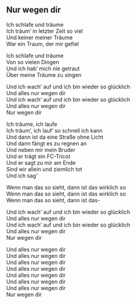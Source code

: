 ## Nur wegen dir

Ich schlafe und träume  
Ich träum' in letzter Zeit so viel  
Und keiner meiner Träume  
War ein Traum, der mir gefiel  
  
Ich schlafe und träume  
Von so vielen Dingen  
Und ich hab' mich nie getraut  
Über meine Träume zu singen  
  
Und ich wach' auf und ich bin wieder so glücklich  
Und alles nur wegen dir  
Und ich wach' auf und ich bin wieder so glücklich  
Und alles nur wegen dir  
Nur wegen dir  
  
  
  
  
Ich träume, ich laufe  
Ich träum', ich lauf' so schnell ich kann  
Und dann ist da eine Straße ohne Licht  
Und dann fängt es zu regnen an  
Und neben mir mein Bruder  
Und er trägt ein FC-Tricot  
Und er sagt zu mir am Ende  
Sind wir allein und ziemlich tot  
Und ich sag'  
  
Wenn man das so sieht, dann ist das wirklich so  
Wenn man das so sieht, dann ist das wirklich so  
Wenn man das so sieht, dann ist das-  
  
Und ich wach' auf und ich bin wieder so glücklich  
Und alles nur wegen dir  
Und ich wach' auf und ich bin wieder so glücklich  
Und alles nur wegen dir  
Nur wegen dir  
  
Und alles nur wegen dir  
Und alles nur wegen dir  
Und alles nur wegen dir  
Und alles nur wegen dir  
Und alles nur wegen dir  
Und alles nur wegen dir  
Und alles nur wegen dir  
Nur wegen dir
